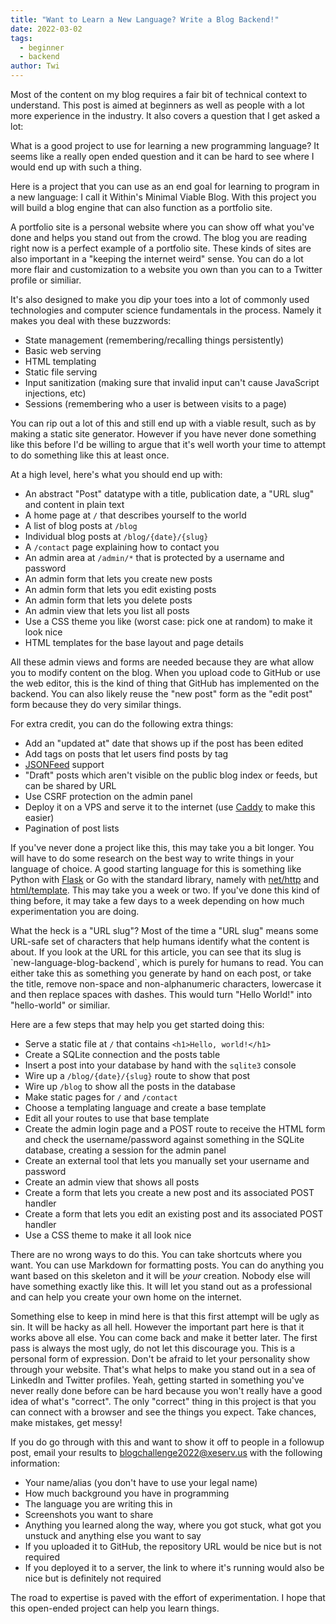 ```yaml
---
title: "Want to Learn a New Language? Write a Blog Backend!"
date: 2022-03-02
tags:
  - beginner
  - backend
author: Twi
---
```


Most of the content on my blog requires a fair bit of technical context to
understand. This post is aimed at beginners as well as people with a lot more
experience in the industry. It also covers a question that I get asked a lot:

<XeblogConv name="Mara" mood="hmm">
  What is a good project to use for learning a new programming language? It
  seems like a really open ended question and it can be hard to see where I
  would end up with such a thing.
</XeblogConv>

Here is a project that you can use as an end goal for learning to program in a
new language: I call it Within's Minimal Viable Blog. With this project you will
build a blog engine that can also function as a portfolio site.

<XeblogConv name="Mara" mood="happy">
  A portfolio site is a personal website where you can show off what you've done
  and helps you stand out from the crowd. The blog you are reading right now is
  a perfect example of a portfolio site. These kinds of sites are also important
  in a "keeping the internet weird" sense. You can do a lot more flair and
  customization to a website you own than you can to a Twitter profile or
  similiar.
</XeblogConv>

It's also designed to make you dip your toes into a lot of commonly used
technologies and computer science fundamentals in the process. Namely it makes
you deal with these buzzwords:

- State management (remembering/recalling things persistently)
- Basic web serving
- HTML templating
- Static file serving
- Input sanitization (making sure that invalid input can't cause JavaScript
  injections, etc)
- Sessions (remembering who a user is between visits to a page)

<XeblogConv name="Cadey" mood="enby">
  You can rip out a lot of this and still end up with a viable result, such as
  by making a static site generator. However if you have never done something
  like this before I'd be willing to argue that it's well worth your time to
  attempt to do something like this at least once.
</XeblogConv>

At a high level, here's what you should end up with:

- An abstract "Post" datatype with a title, publication date, a "URL slug" and
  content in plain text
- A home page at `/` that describes yourself to the world
- A list of blog posts at `/blog`
- Individual blog posts at `/blog/{date}/{slug}`
- A `/contact` page explaining how to contact you
- An admin area at `/admin/*` that is protected by a username and password
- An admin form that lets you create new posts
- An admin form that lets you edit existing posts
- An admin form that lets you delete posts
- An admin view that lets you list all posts
- Use a CSS theme you like (worst case: pick one at random) to make it look nice
- HTML templates for the base layout and page details

<XeblogConv name="Mara" mood="hacker">
  All these admin views and forms are needed because they are what allow you to
  modify content on the blog. When you upload code to GitHub or use the web
  editor, this is the kind of thing that GitHub has implemented on the backend.
  You can also likely reuse the "new post" form as the "edit post" form because
  they do very similar things.
</XeblogConv>

For extra credit, you can do the following extra things:

- Add an "updated at" date that shows up if the post has been edited
- Add tags on posts that let users find posts by tag
- [JSONFeed](https://www.jsonfeed.org/) support
- "Draft" posts which aren't visible on the public blog index or feeds, but can
  be shared by URL
- Use CSRF protection on the admin panel
- Deploy it on a VPS and serve it to the internet (use
  [Caddy](https://caddyserver.com/) to make this easier)
- Pagination of post lists

If you've never done a project like this, this may take you a bit longer. You
will have to do some research on the best way to write things in your language
of choice. A good starting language for this is something like Python with
[Flask](https://flask.palletsprojects.com/en/2.0.x/) or Go with the standard
library, namely with [net/http](https://pkg.go.dev/net/http) and
[html/template](https://pkg.go.dev/html/template). This may take you a week or
two. If you've done this kind of thing before, it may take a few days to a week
depending on how much experimentation you are doing.

<XeblogConv name="Numa" mood="delet">
  What the heck is a "URL slug"?
</XeblogConv>

<XeblogConv name="Mara" mood="hacker">
  Most of the time a "URL slug" means some URL-safe set of characters that help
  humans identify what the content is about. If you look at the URL for this
  article, you can see that its slug is `new-language-blog-backend`, which is
  purely for humans to read. You can either take this as something you generate
  by hand on each post, or take the title, remove non-space and non-alphanumeric
  characters, lowercase it and then replace spaces with dashes. This would turn
  "Hello World!" into "hello-world" or similiar.
</XeblogConv>

Here are a few steps that may help you get started doing this:

- Serve a static file at `/` that contains `<h1>Hello, world!</h1>`
- Create a SQLite connection and the posts table
- Insert a post into your database by hand with the `sqlite3` console
- Wire up a `/blog/{date}/{slug}` route to show that post
- Wire up `/blog` to show all the posts in the database
- Make static pages for `/` and `/contact`
- Choose a templating language and create a base template
- Edit all your routes to use that base template
- Create the admin login page and a POST route to receive the HTML form and
  check the username/password against something in the SQLite database, creating
  a session for the admin panel
- Create an external tool that lets you manually set your username and password
- Create an admin view that shows all posts
- Create a form that lets you create a new post and its associated POST handler
- Create a form that lets you edit an existing post and its associated POST
  handler
- Use a CSS theme to make it all look nice

There are no wrong ways to do this. You can take shortcuts where you want. You
can use Markdown for formatting posts. You can do anything you want based on
this skeleton and it will be _your_ creation. Nobody else will have something
exactly like this. It will let you stand out as a professional and can help you
create your own home on the internet.

<XeblogConv name="Numa" mood="happy">
  Something else to keep in mind here is that this first attempt will be ugly as
  sin. It will be hacky as all hell. However the important part here is that it
  works above all else. You can come back and make it better later. The first
  pass is always the most ugly, do not let this discourage you. This is a
  personal form of expression. Don't be afraid to let your personality show
  through your website. That's what helps to make you stand out in a sea of
  LinkedIn and Twitter profiles.
</XeblogConv>

<XeblogConv name="Mara" mood="hacker">
  Yeah, getting started in something you've never really done before can be hard
  because you won't really have a good idea of what's "correct". The only
  "correct" thing in this project is that you can connect with a browser and see
  the things you expect. Take chances, make mistakes, get messy!
</XeblogConv>

If you do go through with this and want to show it off to people in a followup
post, email your results to
[blogchallenge2022@xeserv.us](mailto:blogchallenge2022@xeserv.us) with the
following information:

- Your name/alias (you don't have to use your legal name)
- How much background you have in programming
- The language you are writing this in
- Screenshots you want to share
- Anything you learned along the way, where you got stuck, what got you unstuck
  and anything else you want to say
- If you uploaded it to GitHub, the repository URL would be nice but is not
  required
- If you deployed it to a server, the link to where it's running would also be
  nice but is definitely not required

The road to expertise is paved with the effort of experimentation. I hope that
this open-ended project can help you learn things.
